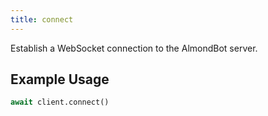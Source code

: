 ```yaml
---
title: connect
---
```


Establish a WebSocket connection to the AlmondBot server.

## Example Usage

```python
await client.connect()
``` 